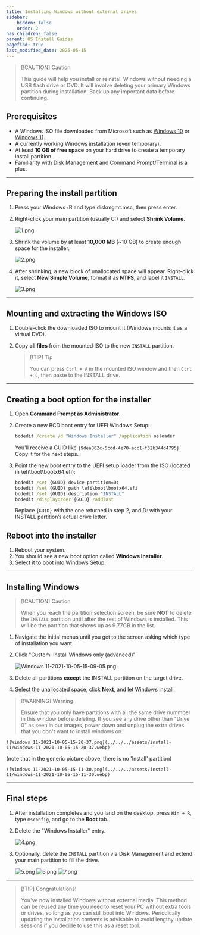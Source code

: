 ```yaml
---
title: Installing Windows without external drives
sidebar:
    hidden: false
    order: 2
has_children: false
parent: OS Install Guides
pagefind: true
last_modified_date: 2025-05-15
---
```


> [!CAUTION] Caution  
>
> This guide will help you install or reinstall Windows without needing a USB flash drive or DVD. It will involve deleting your primary Windows partition during installation. Back up any important data before continuing.

## Prerequisites

* A Windows ISO file downloaded from Microsoft such as [Windows 10](https://www.microsoft.com/software-download/windows10) or [Windows 11](https://www.microsoft.com/software-download/windows11).
* A currently working Windows installation (even temporary).
* At least **10 GB of free space** on your hard drive to create a temporary install partition.
* Familiarity with Disk Management and Command Prompt/Terminal is a plus.

---

## Preparing the install partition

1. Press your Windows+R and type diskmgmt.msc, then press enter.
2. Right-click your main partition (usually C:) and select **Shrink Volume**.

    ![1.png](../../../assets/windows-no-external/1.png)

3. Shrink the volume by at least **10,000 MB** (~10 GB) to create enough space for the installer.

    ![2.png](../../../assets/windows-no-external/2.png)

4. After shrinking, a new block of unallocated space will appear. Right-click it, select **New Simple Volume**, format it as **NTFS**, and label it `INSTALL`.

    ![3.png](../../../assets/windows-no-external/3.png)

---

## Mounting and extracting the Windows ISO

1. Double-click the downloaded ISO to mount it (Windows mounts it as a virtual DVD).
2. Copy **all files** from the mounted ISO to the new `INSTALL` partition.

    > [!TIP] Tip  
    >
    > You can press `Ctrl + A` in the mounted ISO window and then `Ctrl + C`, then paste to the INSTALL drive.

---

## Creating a boot option for the installer

1. Open **Command Prompt as Administrator**.


2. Create a new BCD boot entry for UEFI Windows Setup:

    ```cmd
    bcdedit /create /d "Windows Installer" /application osloader
    ```

    You'll receive a GUID like `{9dea862c-5cdd-4e70-acc1-f32b344d4795}`. Copy it for the next steps.
   

3. Point the new boot entry to the UEFI setup loader from the ISO (located in \efi\boot\bootx64.efi):

    ```cmd
    bcdedit /set {GUID} device partition=D:
    bcdedit /set {GUID} path \efi\boot\bootx64.efi
    bcdedit /set {GUID} description "INSTALL"
    bcdedit /displayorder {GUID} /addlast
    ```

    Replace `{GUID}` with the one returned in step 2, and D: with your INSTALL partition’s actual drive letter.


## Reboot into the installer

1. Reboot your system.
2. You should see a new boot option called **Windows Installer**.
3. Select it to boot into Windows Setup.


---

## Installing Windows

> [!CAUTION] Caution
>
> When you reach the partition selection screen, be sure **NOT** to delete the `INSTALL` partition until **after** the rest of Windows is installed. This will be the partition that shows up as 9.77GB in the list.

1. Navigate the initial menus until you get to the screen asking which type of installation you want.
2. Click "Custom: Install Windows only (advanced)"

     ![Windows 11-2021-10-05-15-09-05.png](../../../assets/install-11/windows-11-2021-10-05-15-09-05.webp)


3. Delete all partitions **except** the INSTALL partition on the target drive.
4. Select the unallocated space, click **Next**, and let Windows install.

> [!WARNING] Warning
>
> Ensure that you only have partitions with all the same drive nummber in this window before deleting. If you see any drive other than "Drive 0" as seen in our images, power down and unplug the extra drives that you don't want to install windows on.

    ![Windows 11-2021-10-05-15-20-37.png](../../../assets/install-11/windows-11-2021-10-05-15-20-37.webp)

(note that in the generic picture above, there is no 'Install' partition)

    ![Windows 11-2021-10-05-15-11-30.png](../../../assets/install-11/windows-11-2021-10-05-15-11-30.webp)


---

## Final steps

1. After installation completes and you land on the desktop, press `Win + R`, type `msconfig`, and go to the **Boot** tab.
2. Delete the "Windows Installer" entry.

    ![4.png](../../../assets/windows-no-external/4.png)

3. Optionally, delete the `INSTALL` partition via Disk Management and extend your main partition to fill the drive.

    ![5.png](../../../assets/windows-no-external/5.png)
    ![6.png](../../../assets/windows-no-external/6.png)
    ![7.png](../../../assets/windows-no-external/7.png)

---

> [!TIP] Congratulations!
>
> You've now installed Windows without external media. This method can be reused any time you need to reset your PC without extra tools or drives, so long as you can still boot into Windows. Periodically updating the installation contents is advisable to avoid lengthy update sessions if you decide to use this as a reset tool.
